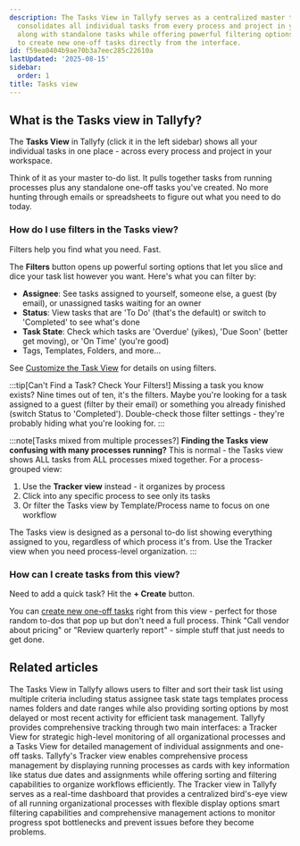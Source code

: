 ```yaml
---
description: The Tasks View in Tallyfy serves as a centralized master to-do list that
  consolidates all individual tasks from every process and project in your workspace
  along with standalone tasks while offering powerful filtering options and the ability
  to create new one-off tasks directly from the interface.
id: f59ea0404b9ae70b3a7eec285c22610a
lastUpdated: '2025-08-15'
sidebar:
  order: 1
title: Tasks view
---
```


## What is the Tasks view in Tallyfy?

The **Tasks View** in Tallyfy (click it in the left sidebar) shows all your individual tasks in one place - across every process and project in your workspace.

Think of it as your master to-do list. It pulls together tasks from running processes plus any standalone one-off tasks you've created. No more hunting through emails or spreadsheets to figure out what you need to do today.

### How do I use filters in the Tasks view?

Filters help you find what you need. Fast.

The **Filters** button opens up powerful sorting options that let you slice and dice your task list however you want. Here's what you can filter by:

*   **Assignee**: See tasks assigned to yourself, someone else, a guest (by email), or unassigned tasks waiting for an owner
*   **Status**: View tasks that are 'To Do' (that's the default) or switch to 'Completed' to see what's done
*   **Task State**: Check which tasks are 'Overdue' (yikes), 'Due Soon' (better get moving), or 'On Time' (you're good)
*   Tags, Templates, Folders, and more...

See [Customize the Task View](/products/pro/tracking-and-tasks/tasks-view/how-can-i-customize-task-views-in-tallyfy/) for details on using filters.

:::tip[Can't Find a Task? Check Your Filters!]
Missing a task you know exists? Nine times out of ten, it's the filters. Maybe you're looking for a task assigned to a guest (filter by their email) or something you already finished (switch Status to 'Completed'). Double-check those filter settings - they're probably hiding what you're looking for.
:::

:::note[Tasks mixed from multiple processes?]
**Finding the Tasks view confusing with many processes running?** This is normal - the Tasks view shows ALL tasks from ALL processes mixed together. For a process-grouped view:
1. Use the **Tracker view** instead - it organizes by process
2. Click into any specific process to see only its tasks
3. Or filter the Tasks view by Template/Process name to focus on one workflow

The Tasks view is designed as a personal to-do list showing everything assigned to you, regardless of which process it's from. Use the Tracker view when you need process-level organization.
:::

### How can I create tasks from this view?

Need to add a quick task? Hit the **+ Create** button.

You can [create new one-off tasks](/products/pro/tracking-and-tasks/tasks/how-to-create-a-one-off-task-in-tallyfy/) right from this view - perfect for those random to-dos that pop up but don't need a full process. Think "Call vendor about pricing" or "Review quarterly report" - simple stuff that just needs to get done.


<PageTree />


## Related articles
<CardGrid>
<LinkTitleCard header="<b>Tasks View > Customize the task view</b>" href="/products/pro/tracking-and-tasks/tasks-view/how-can-i-customize-task-views-in-tallyfy/" > The Tasks View in Tallyfy allows users to filter and sort their task list using multiple criteria including status assignee task state tags templates process names folders and date ranges while also providing sorting options by most delayed or most recent activity for efficient task management. </LinkTitleCard>
<LinkTitleCard header="<b>Pro > Tracking</b>" href="/products/pro/tracking-and-tasks/" > Tallyfy provides comprehensive tracking through two main interfaces: a Tracker View for strategic high-level monitoring of all organizational processes and a Tasks View for detailed management of individual assignments and one-off tasks. </LinkTitleCard>
<LinkTitleCard header="<b>Tracker View > Manage and track my processes</b>" href="/products/pro/tracking-and-tasks/tracker-view/how-can-i-manage-and-track-my-processes-on-tallyfy/" > Tallyfy's Tracker view enables comprehensive process management by displaying running processes as cards with key information like status due dates and assignments while offering sorting and filtering capabilities to organize workflows efficiently. </LinkTitleCard>
<LinkTitleCard header="<b>Tracking And Tasks > Tracker view</b>" href="/products/pro/tracking-and-tasks/tracker-view/" > The Tracker view in Tallyfy serves as a real-time dashboard that provides a centralized bird's-eye view of all running organizational processes with flexible display options smart filtering capabilities and comprehensive management actions to monitor progress spot bottlenecks and prevent issues before they become problems. </LinkTitleCard>
</CardGrid>
